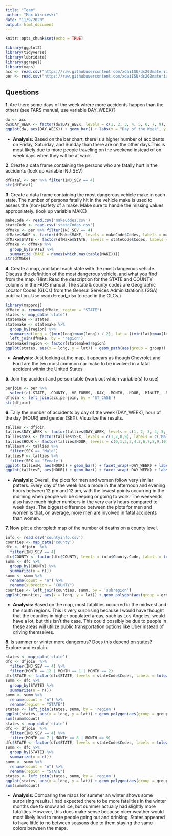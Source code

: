 ```yaml
---
title: "Team"
author: "Max Wisnieski"
date: "11/9/2020"
output: html_document
---
```


```r
knitr::opts_chunk$set(echo = TRUE)
```

```r
library(ggplot2)
library(tidyverse)
library(lubridate)
library(ggrepel)
library(maps)
acc <- read.csv("https://raw.githubusercontent.com/xdaiISU/ds202materials/master/hwlabs/fars2017/accident.csv", stringsAsFactors = FALSE)
per <- read.csv("https://raw.githubusercontent.com/xdaiISU/ds202materials/master/hwlabs/fars2017/person.csv", stringsAsFactors = FALSE)
```

## Questions

**1. **Are there some days of the week where more accidents happen than the others (see FARS manual, use variable DAY_WEEK)?

```r
dw <- acc
dw$DAY_WEEK <- factor(dw$DAY_WEEK, levels = c(1, 2, 3, 4, 5, 6, 7, 9), labels = c('Sun', 'Mon', 'Tue', 'Wed', 'Thu', 'Fri', 'Sat', 'Unknown'))
ggplot(dw, aes(DAY_WEEK)) + geom_bar() + labs(x = "Day of the Week", y = "Count", title = "Total Accidents by Day of the Week")
```

- **Analysis: **Based on the bar chart, there is a higher number of accidents on Friday, Saturday, and Sunday than there are on the other days.This is most likely due to more people traveling on the weekend instead of on week days when they will be at work.

**2. **Create a data frame containing the persons who are fatally hurt in the accidents (look up variable INJ_SEV)

```r
dfFatal <- per %>% filter(INJ_SEV == 4)
str(dfFatal)
```

**3. **Create a data frame containing the most dangerous vehicle make in each state. The number of persons fatally hit in the vehicle make is used to assess the (non-)safety of a make. Make sure to handle the missing values appropriately. (look up variable MAKE)

```r
makeCode <- read.csv('makeCodes.csv')
stateCode <- read.csv('stateCodes.csv')
dfMake <- per %>% filter(INJ_SEV == 4)
dfMake$MAKE <- factor(dfMake$MAKE, levels = makeCode$Codes, labels = makeCode$Make)
dfMake$STATE <- factor(dfMake$STATE, levels = stateCode$Codes, labels = tolower(stateCode$State))
dfMake <- dfMake %>%
  group_by(STATE) %>%
  summarize (MAKE = names(which.max(table(MAKE))))
str(dfMake)
```

**4. **Create a map, and label each state with the most dangerous vehicle. Discuss the definition of the most dangerous vehicle, and what you find from the map. (Hint: Read the description for the STATE and COUNTY columns in the FARS manual. The state & county codes are Geographic Locator Codes (GLCs) from the General Services Administration’s (GSA) publication. Use readxl::read_xlsx to read in the GLCs.)

```r
library(mapproj)
dfMake <- rename(dfMake, region = "STATE")
states <- map_data('state')
statemake <- states
statemake <- statemake %>%
  group_by(region) %>%
  summarize(long = ((min(long)+max(long)) / 2), lat = ((min(lat)+max(lat)) / 2)) %>%
  left_join(dfMake, by = 'region')
statemake$region <- factor(statemake$region)
ggplot(states, aes(x = long, y = lat)) + geom_path(aes(group = group))  + geom_text(size = 3, aes(label = MAKE), data = statemake) + coord_map() + labs(x = "Longitude", y = "Latitude", title = "Most Dangerous Make by State")
```

- **Analysis: **Just looking at the map, it appears as though Chevrolet and Ford are the two most common car make to be involved in a fatal accident within the United States

**5. **Join the accident and person table (work out which variable(s) to use)

```r
perjoin <- per %>%
  select(c(-STATE, -COUNTY, -VE_FORMS, -DAY, -MONTH, -HOUR, -MINUTE, -RUR_URB, -FUNC_SYS, -HARM_EV, -MAN_COLL, -SCH_BUS))
dfjoin <- left_join(acc,perjoin, by = 'ST_CASE')
str(dfjoin)
```

**6. **Tally the number of accidents by day of the week (DAY_WEEK), hour of the day (HOUR) and gender (SEX). Visualize the results.

```r
tallies <- dfjoin
tallies$DAY_WEEK <- factor(tallies$DAY_WEEK, levels = c(1, 2, 3, 4, 5, 6, 7, 9), labels = c('Sun', 'Mon', 'Tue', 'Wed', 'Thu', 'Fri', 'Sat', 'Unknown'))
tallies$SEX <- factor(tallies$SEX, levels = c(1,2,8,9), labels = c('Male', 'Female', 'Not Reported', 'Unknown'))
tallies$HOUR <- factor(tallies$HOUR, levels = c(0,1,2,3,4,5,6,7,8,9,10,12,13,14,15,16,17,18,19,20,21,22,23,24,88,99), labels = c('0','1','2','3','4','5','6','7','8','9','10','12','13','14','15','16','17','18','19','20','21','22','23','24','88','99'))
talliesM <- tallies %>%
  filter(SEX == 'Male')
talliesF <- tallies %>%
  filter(SEX == 'Female')
ggplot(talliesM, aes(HOUR)) + geom_bar() + facet_wrap(~DAY_WEEK) + labs(x = "Hour of the Day", y = "Count", title = "Male Accidents Per Hour by Day")
ggplot(talliesF, aes(HOUR)) + geom_bar() + facet_wrap(~DAY_WEEK) + labs(x = "Hour of the Day", y = "Count", title = "Female Accidents Per Hour by Day")
```

- **Analysis: **Overall, the plots for men and women follow very similar patters. Every day of the week has a mode in the afternoon and evening hours between 12 pm and 12 am, with the lowest points occurring in the morning when people will be sleeping or going to work. The weekends also have much higher numbers in the very early hours compared to week days. The biggest difference between the plots for men and women is that, on average, more men are involved in fatal accidents than women.

**7. **Now plot a choropleth map of the number of deaths on a county level.

```r
info <- read.csv('countyinfo.csv')
counties <- map_data('county')
dfc <- dfjoin  %>%
  filter(INJ_SEV == 4)
dfc$COUNTY <- factor(dfc$COUNTY, levels = info$County.Code, labels = tolower(info$County.Name))
summ <- dfc %>%
  group_by(COUNTY) %>%
  summarize(n = n())
summ <- summ %>%
  rename(count = "n") %>%
  rename(subregion = "COUNTY")
counties <- left_join(counties, summ, by = 'subregion')
ggplot(counties, aes(x = long, y = lat)) + geom_polygon(aes(group = group, fill = count)) + geom_path(data = states, aes(group = group), color = 'white') + coord_map() + labs(x = "Longitude", y = "Latitude", title = "Fatalities Map by County") + scale_fill_gradient(trans='reverse')
```

- **Analysis: **Based on the map, most fatalities occurred in the midwest and the south regions. This is very surprising because I would have thought that the counties in higher populated areas, such as Los Angeles, would have a lot, but this isn't the case. This could possibly be due to people in these areas will utilize public transportation options like Uber instead of driving themselves.

**8. **Is summer or winter more dangerous? Does this depend on states? Explore and explain.

```r
states <- map_data('state')
dfc <- dfjoin  %>%
  filter(INJ_SEV == 4) %>%
  filter(MONTH == 12 | MONTH == 1 | MONTH == 2)
dfc$STATE <- factor(dfc$STATE, levels = stateCode$Codes, labels = tolower(stateCode$State))
summ <- dfc %>%
  group_by(STATE) %>%
  summarize(n = n())
summ <- summ %>%
  rename(count = "n") %>%
  rename(region = "STATE")
states <- left_join(states, summ, by = 'region')
ggplot(states, aes(x = long, y = lat)) + geom_polygon(aes(group = group, fill = count)) + geom_path(data = states, aes(group = group), color = 'white') + coord_map() + labs(x = "Longitude", y = "Latitude", title = "Winter Fatalities Map by State") + scale_fill_gradient(trans='reverse')
sum(summ$count)
states <- map_data('state')
dfc <- dfjoin  %>%
  filter(INJ_SEV == 4) %>%
  filter(MONTH == 7 | MONTH == 8 | MONTH == 9)
dfc$STATE <- factor(dfc$STATE, levels = stateCode$Codes, labels = tolower(stateCode$State))
summ <- dfc %>%
  group_by(STATE) %>%
  summarize(n = n())
summ <- summ %>%
  rename(count = "n") %>%
  rename(region = "STATE")
states <- left_join(states, summ, by = 'region')
ggplot(states, aes(x = long, y = lat)) + geom_polygon(aes(group = group, fill = count)) + geom_path(data = states, aes(group = group), color = 'white') + coord_map() + labs(x = "Longitude", y = "Latitude", title = "Summer Fatalities Map by State") + scale_fill_gradient(trans='reverse')
sum(summ$count)
```

- **Analysis: **Comparing the maps for summer an winter shows some surprising results. I had expected there to be more fatalities in the winter months due to snow and ice, but summer actually had slightly more fatalities. However, this does make sense because nicer weather would most likely lead to more people going out and drinking. States appeared to have little to no between seasons due to them staying the same colors between the maps.